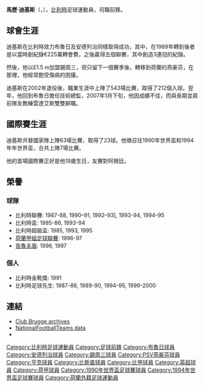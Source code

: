 {{noteta|G1=足球}}{{football manager infobox
| playername = 迪基斯
| image = 
| fullname = Marc Degryse
| dateofbirth = {{birth date and age|1965|9|4}}
| cityofbirth = [[魯塞拉雷|魯塞拉雷]]
| countryofbirth = [[比利時|比利時]]
| height = {{height|m=1.72}}
| currentclub = 退役
| position = [[前鋒_(足球)|前鋒]]
| youthyears =
| youthclubs = VC Ardooie
| years = 1983–89<br/>1989–95<br/>1995–96<br/>1996–98<br/>1998–99<br/>1999–02
| clubs = [[布魯日|布魯日]]<br/>[[安德列治|安德列治]]<br/>[[錫周三|錫周三]]<br/>[[PSV燕豪芬|PSV燕豪芬]]<br/>[[KRC亨克|KRC亨克]]<br/>[[熱米納爾比爾肖特|比斯查]]<br/>'''總計'''
| caps(goals) = 179 {{0}}(95)<br/>170 {{0}}(66)<br/>{{0}}34 {{0}}{{0}}(8)<br/>{{0}}31 {{0}}{{0}}(4)<br/>{{0}}29 {{0}}(10)<br/>{{0}}97 {{0}}(27)<br/>'''542 (211)'''
| manageryears = 
| managerclubs = 
| nationalyears = 1984–1996
| nationalteam = {{fb|Belgium}}
| nationalcaps(goals) = {{0}}63 {{0}}(23)
| pcupdate =
}}
'''馬歷·迪基斯'''（{{lang-nl|Marc Degryse}}，{{bd|1965年|9月4日|||Degryse}}），[[比利時|比利時]]足球運動員，司職前鋒。

==球會生涯==

迪基斯在比利時效力布魯日及安德列治同樣取得成功，其中，在1989年轉到後者是以當時創紀錄€225萬轉會費，之後贏得五個聯賽，其中創造3連冠的紀錄。

然後，他以£1.5 m加盟錫周三，但只留下一個賽季後，轉移到荷蘭的燕豪芬，在那裡，他經常飽受傷病的困擾。

迪基斯在2002年退役後，職業生涯中上陣了543場比賽，取得了212個入球。翌年，他回到布魯日擔任技術總監，2007年1月下旬，他因成績不佳，而與長期並肩前隊友教練雲達艾斯雙雙辭職。

==國際賽生涯==

迪基斯共替國家隊上陣63場比賽，取得了23球。他徵召往1990年世界盃和1994年年世界盃，合共上陣7場比賽。

他的首場國際賽正好是他19歲生日，友賽對阿根廷。

==榮譽==
===球隊===
*比利時聯賽: 1987-88, 1990–91, 1992–93], 1993-94, 1994–95
*比利時盃: 1985-86, 1993-94
*比利時超級盃: 1985, 1993, 1995
*[[荷蘭甲組足球聯賽|荷蘭甲組足球聯賽]]: 1996-97
*[[告魯夫盾|告魯夫盾]]: 1996, 1997

===個人===
*比利時金靴獎: 1991
*比利時足球先生: 1987-88, 1989-90, 1994-95, 1999-2000

==連結==
*[https://web.archive.org/web/20101116170918/http://clubbrugge.be/nl/club/geschiedenis/oudspeler/79/Degryse-Marc Club Brugge archives] {{nl icon}}
*[http://www.national-football-teams.com/v2/player.php?id=14215 NationalFootballTeams data]
*{{soccerbase|1994}}

{{DEFAULTSORT:Degryse, Marc}}
[[Category:比利時足球運動員|Category:比利時足球運動員]]
[[Category:足球前鋒|Category:足球前鋒]]
[[Category:布魯日球員|Category:布魯日球員]]
[[Category:安德列治球員|Category:安德列治球員]]
[[Category:錫周三球員|Category:錫周三球員]]
[[Category:PSV燕豪芬球員|Category:PSV燕豪芬球員]]
[[Category:亨克球員|Category:亨克球員]]
[[Category:比斯查球員|Category:比斯查球員]]
[[Category:比甲球員|Category:比甲球員]]
[[Category:英超球員|Category:英超球員]]
[[Category:荷甲球員|Category:荷甲球員]]
[[Category:1990年世界盃足球賽球員|Category:1990年世界盃足球賽球員]]
[[Category:1994年世界盃足球賽球員|Category:1994年世界盃足球賽球員]]
[[Category:荷蘭外籍足球運動員|Category:荷蘭外籍足球運動員]]